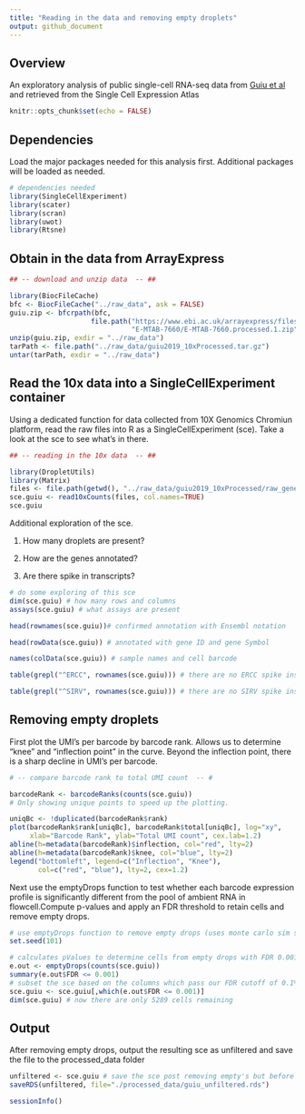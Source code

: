 ```yaml
---
title: "Reading in the data and removing empty droplets"
output: github_document
---
```


## Overview

An exploratory analysis of public single-cell RNA-seq data from [Guiu et al](https://www.nature.com/articles/s41586-019-1212-5#Sec2) and retrieved from the Single Cell Expression Atlas

```r
knitr::opts_chunk$set(echo = FALSE)
```

## Dependencies

Load the major packages needed for this analysis first. Additional packages will be loaded as needed.

```r

# dependencies needed
library(SingleCellExperiment)
library(scater)
library(scran)
library(uwot)
library(Rtsne)
```

## Obtain in the data from ArrayExpress

```r

## -- download and unzip data  -- ##

library(BiocFileCache)
bfc <- BiocFileCache("../raw_data", ask = FALSE)
guiu.zip <- bfcrpath(bfc, 
                    file.path("https://www.ebi.ac.uk/arrayexpress/files",
                              "E-MTAB-7660/E-MTAB-7660.processed.1.zip"))
unzip(guiu.zip, exdir = "../raw_data")
tarPath <- file.path("../raw_data/guiu2019_10xProcessed.tar.gz")
untar(tarPath, exdir = "../raw_data")

```

## Read the 10x data into a SingleCellExperiment container

Using a dedicated function for data collected from 10X Genomics Chromiun platform, read the raw files into R as a SingleCellExperiment (sce). Take a look at the sce to see what's in there. 

```r
## -- reading in the 10x data  -- ##

library(DropletUtils)
library(Matrix)
files <- file.path(getwd(), "../raw_data/guiu2019_10xProcessed/raw_gene_bc_matrices/mm10")
sce.guiu <- read10xCounts(files, col.names=TRUE)
sce.guiu

```

Additional exploration of the sce. 

(1) How many droplets are present?

(2) How are the genes annotated?

(3) Are there spike in transcripts?


```r
# do some exploring of this sce 
dim(sce.guiu) # how many rows and columns
assays(sce.guiu) # what assays are present

head(rownames(sce.guiu))# confirmed annotation with Ensembl notation

head(rowData(sce.guiu)) # annotated with gene ID and gene Symbol

names(colData(sce.guiu)) # sample names and cell barcode

table(grepl("^ERCC", rownames(sce.guiu))) # there are no ERCC spike ins

table(grepl("^SIRV", rownames(sce.guiu))) # there are no SIRV spike ins

```

## Removing empty droplets

First plot the UMI's per barcode by barcode rank. Allows us to determine "knee" and "inflection point" in the curve. Beyond the inflection point, there is a sharp decline in UMI's per barcode.

```r
# -- compare barcode rank to total UMI count  -- #

barcodeRank <- barcodeRanks(counts(sce.guiu))
# Only showing unique points to speed up the plotting.

uniqBc <- !duplicated(barcodeRank$rank)
plot(barcodeRank$rank[uniqBc], barcodeRank$total[uniqBc], log="xy",
     xlab="Barcode Rank", ylab="Total UMI count", cex.lab=1.2)
abline(h=metadata(barcodeRank)$inflection, col="red", lty=2)
abline(h=metadata(barcodeRank)$knee, col="blue", lty=2)
legend("bottomleft", legend=c("Inflection", "Knee"), 
       col=c("red", "blue"), lty=2, cex=1.2)

```

Next use the emptyDrops function to test whether each barcode expression profile is significantly different from the pool of ambient RNA in flowcell.Compute p-values and apply an FDR threshold to retain cells and remove empty drops.

```r
# use emptyDrops function to remove empty drops (uses monte carlo sim so have to set.seed)
set.seed(101)

# calculates pValues to determine cells from empty drops with FDR 0.001
e.out <- emptyDrops(counts(sce.guiu))
summary(e.out$FDR <= 0.001)
# subset the sce based on the columns which pass our FDR cutoff of 0.1%
sce.guiu <- sce.guiu[,which(e.out$FDR <= 0.001)]
dim(sce.guiu) # now there are only 5289 cells remaining

```

## Output

After removing empty drops, output the resulting sce as unfiltered and save the file to the processed_data folder

```r
unfiltered <- sce.guiu # save the sce post removing empty's but before additional QC
saveRDS(unfiltered, file="./processed_data/guiu_unfiltered.rds")
```

```r
sessionInfo()
```


